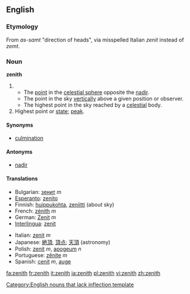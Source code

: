 {{wikipedia}}
==English==

===Etymology===
From {{Arab.}} ''as-samt'' "direction of heads", via misspelled Italian ''zenit'' instead of ''zemt''.

===Noun===
'''zenith'''

# {{astronomy}}
#* The [[point]] in the [[celestial sphere]] opposite the [[nadir]].
#* The point in the sky [[vertically]] above a given position or observer.
#* The highest point in the sky reached by a [[celestial]] body.
# Highest point or [[state]]; [[peak]].

====Synonyms====
*[[culmination]]

====Antonyms====
*[[nadir]]

====Translations====
{{top}}
*Bulgarian: [[зенит]] ''m''
*[[Esperanto]]: [[zenito]]
*Finnish: [[huippukohta]], [[zeniitti]] (about sky)
*French: [[zénith]] ''m''
*German: [[Zenit]] ''m''
*[[Interlingua]]: [[zenit]]
{{mid}}
*Italian: [[zenit]] ''m''
*Japanese: [[絶頂]], [[頂点]]; [[天頂]] (astronomy)
*Polish: [[zenit]] ''m'', [[apogeum]] ''n''
*Portuguese: [[zênite]] ''m''
*Spanish: [[cenit]] ''m'', [[auge]] {{m}}
{{bottom}}

[[Category:English nouns that lack inflection template]]

[[fa:zenith]]
[[fr:zenith]]
[[it:zenith]]
[[ja:zenith]]
[[pl:zenith]]
[[vi:zenith]]
[[zh:zenith]]